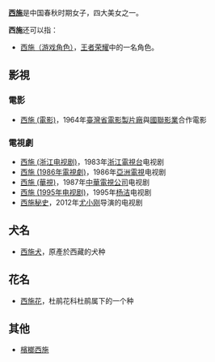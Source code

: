 '''[[西施|西施]]'''是中国春秋时期女子，四大美女之一。

'''西施'''还可以指：
*[[西施（游戏角色）|西施（游戏角色）]]，[[王者荣耀|王者荣耀]]中的一名角色。

==影視==
===電影===
*[[西施_(電影)|西施 (電影)]]，1964年[[臺灣省電影製片廠|臺灣省電影製片廠]]與[[國聯影業|國聯影業]]合作電影
===電視劇===
*[[西施_(浙江电视剧)|西施 (浙江电视剧)]]，1983年[[浙江電視台|浙江電視台]]电视剧
*[[西施_(1986年電視劇)|西施 (1986年電視劇)]]，1986年[[亞洲電視|亞洲電視]]电视剧
*[[西施_(華視)|西施 (華視)]]，1987年[[中華電視公司|中華電視公司]]电视剧
*[[西施_(1995年电视剧)|西施 (1995年电视剧)]]，1995年[[杨洁_(导演)|杨洁]]电视剧
*[[西施秘史|西施秘史]]，2012年[[尤小刚|尤小刚]]导演的电视剧

==犬名==
*[[西施犬|西施犬]]，原產於西藏的犬种
==花名==
*[[西施花|西施花]]，杜鹃花科杜鹃属下的一个种
== 其他 ==
*[[檳榔西施|檳榔西施]]
{{Disambig|Cat=二字消歧义}}